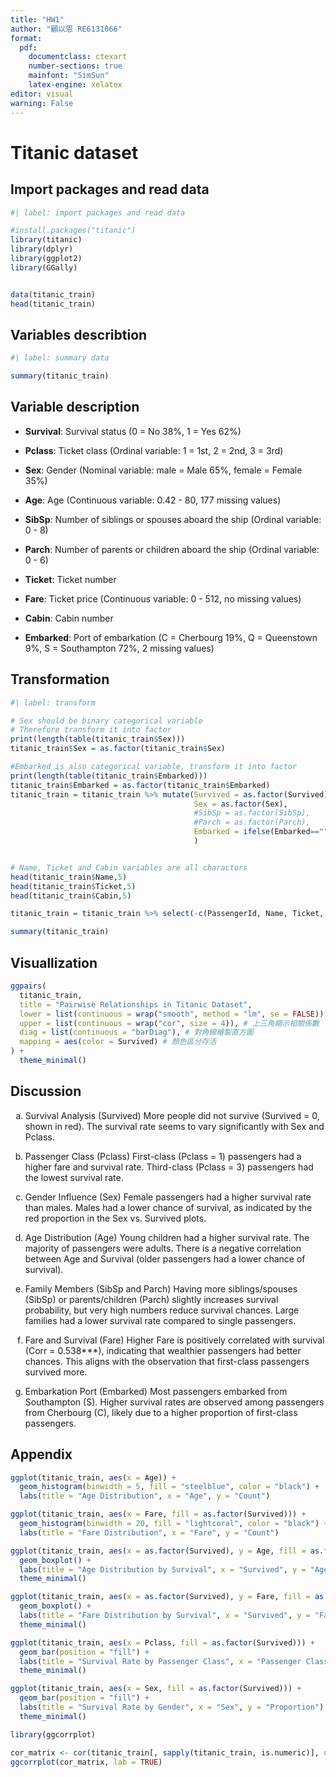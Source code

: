 ```yaml
---
title: "HW1"
author: "顧以恩 RE6131066"
format: 
  pdf:
    documentclass: ctexart
    number-sections: true
    mainfont: "SimSun"  
    latex-engine: xelatex
editor: visual
warning: False
---
```


# Titanic dataset

## Import packages and read data

```r
#| label: import packages and read data

#install.packages("titanic")
library(titanic)
library(dplyr)
library(ggplot2)
library(GGally)


data(titanic_train)
head(titanic_train)
```

## Variables describtion

```r
#| label: summary data

summary(titanic_train)

```

## Variable description

-   **Survival**: Survival status (0 = No 38%, 1 = Yes 62%)

<!-- -->

-   **Pclass**: Ticket class (Ordinal variable: 1 = 1st, 2 = 2nd, 3 = 3rd)

-   **Sex**: Gender (Nominal variable: male = Male 65%, female = Female 35%)

-   **Age**: Age (Continuous variable: 0.42 - 80, 177 missing values)

-   **SibSp**: Number of siblings or spouses aboard the ship (Ordinal variable: 0 - 8)

-   **Parch**: Number of parents or children aboard the ship (Ordinal variable: 0 - 6)

-   **Ticket**: Ticket number

-   **Fare**: Ticket price (Continuous variable: 0 - 512, no missing values)

-   **Cabin**: Cabin number

-   **Embarked**: Port of embarkation (C = Cherbourg 19%, Q = Queenstown 9%, S = Southampton 72%, 2 missing values)

## Transformation

```r
#| label: transform

# Sex should be binary categorical variable
# Therefore transform it into factor
print(length(table(titanic_train$Sex)))
titanic_train$Sex = as.factor(titanic_train$Sex)

#Embarked is also categorical variable, transform it into factor
print(length(table(titanic_train$Embarked)))
titanic_train$Embarked = as.factor(titanic_train$Embarked)
titanic_train = titanic_train %>% mutate(Survived = as.factor(Survived),
                                         Sex = as.factor(Sex),
                                         #SibSp = as.factor(SibSp),
                                         #Parch = as.factor(Parch),
                                         Embarked = ifelse(Embarked=="",NA,Embarked) %>% as.factor()
                                         )


# Name, Ticket and Cabin variables are all charactors
head(titanic_train$Name,5)
head(titanic_train$Ticket,5)
head(titanic_train$Cabin,5)

titanic_train = titanic_train %>% select(-c(PassengerId, Name, Ticket, Cabin))

summary(titanic_train)
```

## Visuallization

```r


ggpairs(
  titanic_train,
  title = "Pairwise Relationships in Titanic Dataset",
  lower = list(continuous = wrap("smooth", method = "lm", se = FALSE)), # 下三角加入回歸線
  upper = list(continuous = wrap("cor", size = 4)), # 上三角顯示相關係數
  diag = list(continuous = "barDiag"), # 對角線繪製直方圖
  mapping = aes(color = Survived) # 顏色區分存活
) +
  theme_minimal()


```
## Discussion
a)  Survival Analysis (Survived) More people did not survive (Survived = 0, shown in red). The survival rate seems to vary significantly with Sex and Pclass.

b)  Passenger Class (Pclass) First-class (Pclass = 1) passengers had a higher fare and survival rate. Third-class (Pclass = 3) passengers had the lowest survival rate.

c)  Gender Influence (Sex) Female passengers had a higher survival rate than males. Males had a lower chance of survival, as indicated by the red proportion in the Sex vs. Survived plots.

d)  Age Distribution (Age) Young children had a higher survival rate. The majority of passengers were adults. There is a negative correlation between Age and Survival (older passengers had a lower chance of survival).

e)  Family Members (SibSp and Parch) Having more siblings/spouses (SibSp) or parents/children (Parch) slightly increases survival probability, but very high numbers reduce survival chances. Large families had a lower survival rate compared to single passengers.

f)  Fare and Survival (Fare) Higher Fare is positively correlated with survival (Corr = 0.538\*\*\*), indicating that wealthier passengers had better chances. This aligns with the observation that first-class passengers survived more.

g)  Embarkation Port (Embarked) Most passengers embarked from Southampton (S). Higher survival rates are observed among passengers from Cherbourg (C), likely due to a higher proportion of first-class passengers.

## Appendix

```r
ggplot(titanic_train, aes(x = Age)) +
  geom_histogram(binwidth = 5, fill = "steelblue", color = "black") +
  labs(title = "Age Distribution", x = "Age", y = "Count")
```

```r

ggplot(titanic_train, aes(x = Fare, fill = as.factor(Survived))) +
  geom_histogram(binwidth = 20, fill = "lightcoral", color = "black") +
  labs(title = "Fare Distribution", x = "Fare", y = "Count")
```

```r
ggplot(titanic_train, aes(x = as.factor(Survived), y = Age, fill = as.factor(Survived))) +
  geom_boxplot() +
  labs(title = "Age Distribution by Survival", x = "Survived", y = "Age") +
  theme_minimal()
```

```r
ggplot(titanic_train, aes(x = as.factor(Survived), y = Fare, fill = as.factor(Survived))) +
  geom_boxplot() +
  labs(title = "Fare Distribution by Survival", x = "Survived", y = "Fare") +
  theme_minimal()
```

```r
ggplot(titanic_train, aes(x = Pclass, fill = as.factor(Survived))) +
  geom_bar(position = "fill") +
  labs(title = "Survival Rate by Passenger Class", x = "Passenger Class", y = "Proportion") +
  theme_minimal()
```

```r
ggplot(titanic_train, aes(x = Sex, fill = as.factor(Survived))) +
  geom_bar(position = "fill") +
  labs(title = "Survival Rate by Gender", x = "Sex", y = "Proportion") +
  theme_minimal()

```

```r
library(ggcorrplot)

cor_matrix <- cor(titanic_train[, sapply(titanic_train, is.numeric)], use = "complete.obs")
ggcorrplot(cor_matrix, lab = TRUE)

```
